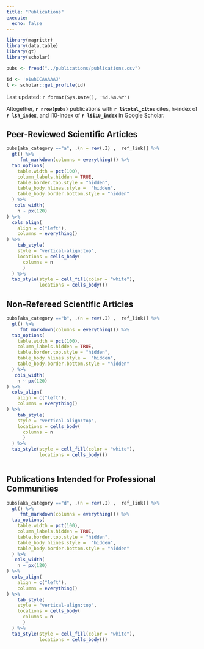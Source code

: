 ```yaml
---
title: "Publications"
execute:
  echo: false
---
```


```r
library(magrittr)
library(data.table)
library(gt)
library(scholar)

pubs <- fread("../publications/publications.csv")

id <- 'e1whCCAAAAAJ'
l <- scholar::get_profile(id)

```

Last updated: `r format(Sys.Date(), '%d.%m.%Y')`

Altogether, **`r nrow(pubs)`** publications with **`r l$total_cites`** cites, h-index of **`r l$h_index`**, and i10-index of **`r l$i10_index`** in Google Scholar.

## Peer-Reviewed Scientific Articles

```r
pubs[aka_category =="a", .(n = rev(.I) ,  ref_link)] %>% 
  gt() %>% 
     fmt_markdown(columns = everything()) %>% 
  tab_options(
    table.width = pct(100),
    column_labels.hidden = TRUE,
    table.border.top.style = "hidden",
    table_body.hlines.style =  "hidden",
    table_body.border.bottom.style = "hidden"
  ) %>% 
   cols_width(
    n ~ px(120)
) %>% 
  cols_align(
    align = c("left"),
    columns = everything()
) %>% 
    tab_style(
    style = "vertical-align:top",
    locations = cells_body(
      columns = n
      )
  ) %>% 
  tab_style(style = cell_fill(color = "white"),
            locations = cells_body())


```

## Non-Refereed Scientific Articles

```r
pubs[aka_category =="b", .(n = rev(.I) ,  ref_link)] %>% 
  gt() %>% 
     fmt_markdown(columns = everything()) %>% 
  tab_options(
    table.width = pct(100),
    column_labels.hidden = TRUE,
    table.border.top.style = "hidden",
    table_body.hlines.style =  "hidden",
    table_body.border.bottom.style = "hidden"
  ) %>% 
   cols_width(
    n ~ px(120)
) %>% 
  cols_align(
    align = c("left"),
    columns = everything()
) %>% 
    tab_style(
    style = "vertical-align:top",
    locations = cells_body(
      columns = n
      )
  ) %>% 
  tab_style(style = cell_fill(color = "white"),
            locations = cells_body())



```

## Publications Intended for Professional Communities

```r
pubs[aka_category =="d", .(n = rev(.I) ,  ref_link)] %>% 
  gt() %>% 
     fmt_markdown(columns = everything()) %>% 
  tab_options(
    table.width = pct(100),
    column_labels.hidden = TRUE,
    table.border.top.style = "hidden",
    table_body.hlines.style =  "hidden",
    table_body.border.bottom.style = "hidden"
  ) %>% 
   cols_width(
    n ~ px(120)
) %>% 
  cols_align(
    align = c("left"),
    columns = everything()
) %>% 
    tab_style(
    style = "vertical-align:top",
    locations = cells_body(
      columns = n
      )
  ) %>% 
  tab_style(style = cell_fill(color = "white"),
            locations = cells_body())

```
